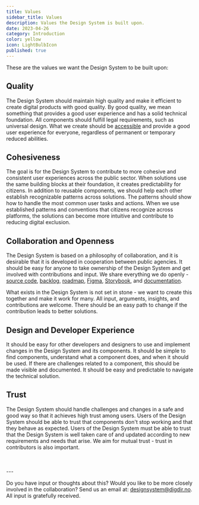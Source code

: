 ```yaml
---
title: Values
sidebar_title: Values
description: Values the Design System is built upon.
date: 2023-04-26
category: Introduction
color: yellow
icon: LightBulbIcon
published: true
---
```


These are the values we want the Design System to be built upon:

## Quality

The Design System should maintain high quality and make it efficient to create digital products with good quality. By good quality, we mean something that provides a good user experience and has a solid technical foundation. All components should fulfill legal requirements, such as universal design. What we create should be [accessible](/en/fundamentals/introduction/accessibility) and provide a good user experience for everyone, regardless of permanent or temporary reduced abilities.

## Cohesiveness

The goal is for the Design System to contribute to more cohesive and consistent user experiences across the public sector. When solutions use the same building blocks at their foundation, it creates predictability for citizens. In addition to reusable components, we should help each other establish recognizable patterns across solutions. The patterns should show how to handle the most common user tasks and actions. When we use established patterns and conventions that citizens recognize across platforms, the solutions can become more intuitive and contribute to reducing digital exclusion.

## Collaboration and Openness

The Design System is based on a philosophy of collaboration, and it is desirable that it is developed in cooperation between public agencies. It should be easy for anyone to take ownership of the Design System and get involved with contributions and input. We share everything we do openly - [source code](https://github.com/digdir/designsystemet), [backlog](https://github.com/orgs/digdir/projects/3/views/1), [roadmap](https://github.com/orgs/digdir/projects/3/views/1?pane=issue&itemId=19744450), [Figma](https://www.figma.com/@designsystemet), [Storybook](https://storybook.designsystemet.no), and [documentation](https://www.designsystemet.no).

What exists in the Design System is not set in stone - we want to create this together and make it work for many. All input, arguments, insights, and contributions are welcome. There should be an easy path to change if the contribution leads to better solutions.

## Design and Developer Experience

It should be easy for other developers and designers to use and implement changes in the Design System and its components. It should be simple to find components, understand what a component does, and when it should be used. If there are challenges related to a component, this should be made visible and documented. It should be easy and predictable to navigate the technical solution.

## Trust

The Design System should handle challenges and changes in a safe and good way so that it achieves high trust among users. Users of the Design System should be able to trust that components don't stop working and that they behave as expected. Users of the Design System must be able to trust that the Design System is well taken care of and updated according to new requirements and needs that arise. We aim for mutual trust - trust in contributors is also important.

<br />
<br />
---

Do you have input or thoughts about this? Would you like to be more closely involved in the collaboration? Send us an email at: [designsystem@digdir.no](mailto:designsystem@digdir.no). All input is gratefully received.
